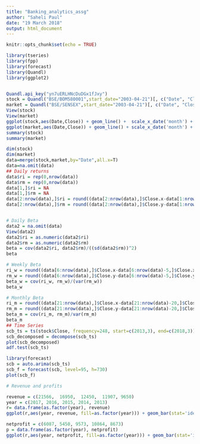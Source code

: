 ---
title: "Banking_analytics_assg"
author: "Saheli Paul"
date: "19 March 2018"
output: html_document
---

```{r setup, include=FALSE}
knitr::opts_chunk$set(echo = TRUE)
```

```{r}
library(tseries)
library(fpp)
library(forecast)
library(Quandl)
library(ggplot2)


Quandl.api_key("yn7uERLHNcDuDGx1fJxy")
stock = Quandl("BSE/BOM580001",start_date="2003-04-21")[, c("Date", "Close")]
market = Quandl("BSE/SENSEX",start_date="2003-04-21")[, c("Date", "Close")]
View(stock)
View(market)
ggplot(stock,aes(Date,Close)) + geom_line() +  scale_x_date('month') + ylab("stock$Close") + xlab(" ")
ggplot(market,aes(Date,Close)) + geom_line() + scale_x_date('month') + ylab("market$Close") + xlab(" ")
summary(stock)
summary(market)

dim(stock)
dim(market)
data=merge(stock,market,by="Date",all.x=T)
data=na.omit(data)
## Daily returns
data$ri = rep(0,nrow(data))
data$rm = rep(0,nrow(data))
data[1,]$ri = NA
data[1,]$rm = NA
data[2:nrow(data),]$ri = round((data[2:nrow(data),]$Close.x-data[1:nrow(data)-1,]$Close.x)*100/data[1:nrow(data)-1,]$Close.x,5)
data[2:nrow(data),]$rm = round((data[2:nrow(data),]$Close.y-data[1:nrow(data)-1,]$Close.y)*100/data[1:nrow(data)-1,]$Close.y,5)


# Daily Beta
data2 = na.omit(data)
View(data2)
data2$ri = as.numeric(data2$ri)
data2$rm = as.numeric(data2$rm)
beta = cov(data2$ri, data2$rm)/((sd(data2$rm))^2)
beta

# Weekly Beta
ri_w = round((data[6:nrow(data),]$Close.x-data[6:nrow(data)-5,]$Close.x)*100/data[6:nrow(data)-5,]$Close.x,5)
rm_w = round((data[6:nrow(data),]$Close.y-data[6:nrow(data)-5,]$Close.y)*100/data[6:nrow(data)-5,]$Close.y,5)
beta_w = cov(ri_w, rm_w)/(var(rm_w))
beta_w

# Monthly Beta
ri_m = round((data[21:nrow(data),]$Close.x-data[21:nrow(data)-20,]$Close.x)*100/data[21:nrow(data)-20,]$Close.x,5)
rm_m = round((data[21:nrow(data),]$Close.y-data[21:nrow(data)-20,]$Close.y)*100/data[21:nrow(data)-20,]$Close.y,5)
beta_m = cov(ri_m, rm_m)/var(rm_m)
beta_m
## Time Series
scb_ts = ts(stock$Close, frequency=248, start=c(2013,3), end=c(2018,3))
scb_decomposed = decompose(scb_ts)
plot(scb_decomposed)
adf.test(scb_ts)

library(forecast)
scb = auto.arima(scb_ts)
scb_f = forecast(scb, level=95, h=730)
plot(scb_f)

# Revenue and profits

revenue = c(21566,	16950,	12450,	11907, 9650)
year = c(2017, 2016, 2015, 2014, 2013)
r= data.frame(as.factor(year), revenue)
ggplot(r,aes(year, revenue, fill=as.factor(year))) + geom_bar(stat='identity') +  ggtitle("Revenue 2013-2017") + theme(legend.position = "none")

netprofit = c(6087, 5450, 9573, 10864, 8673)
p = data.frame(as.factor(year), netprofit)
ggplot(r,aes(year, netprofit, fill=as.factor(year))) + geom_bar(stat='identity') + ggtitle("Net Profit 2013-2017")

```


